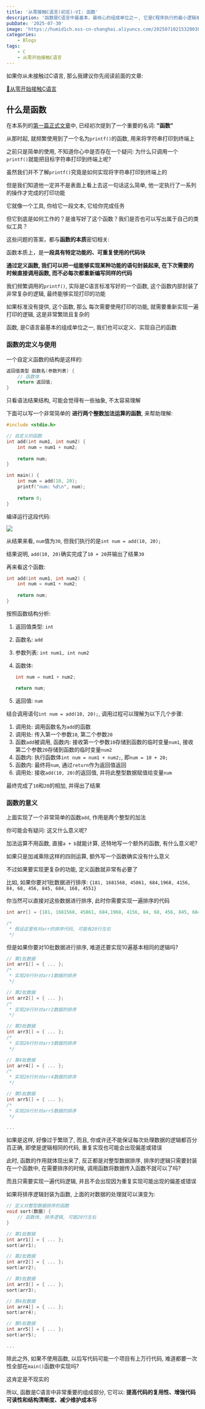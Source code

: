 ```yaml
---
title: '从零接触C语言(初览)-VI: 函数'
description: '函数是C语言中最基本、最核心的组成单位之一, 它是C程序执行的最小逻辑单元'
pubDate: '2025-07-30'
image: 'https://humid1ch.oss-cn-shanghai.aliyuncs.com/20250710215328038.webp'
categories:
    - Blogs
tags:
    - C
    - 从零开始接触C语言
---
```





<Warning>

如果你从未接触过C语言, 那么我建议你先阅读前面的文章:

[📌从零开始接触C语言](https://www.humid1ch.cn/blog/tag/从零接触C语言)

</Warning>

## 什么是函数

在本系列的[第一篇正式文章](https://www.humid1ch.cn/blog/getting-started-with-c-language-i)中, 已经初次提到了一个重要的名词: **"函数"**

从那时起, 就频繁使用到了一个名为`printf()`的函数, 用来将字符串打印到终端上

之前只是简单的使用, 不知道你心中是否存在一个疑问: 为什么只调用一个`printf()`就能把目标字符串打印到终端上呢?

虽然我们并不了解`printf()`究竟是如何实现将字符串打印到终端上的

但是我们知道他一定并不是表面上看上去这一句话这么简单, 他一定执行了一系列的操作才完成的打印功能

它就像一个工具, 你给它一段文本, 它给你完成任务

但它到底是如何工作的？是谁写好了这个函数？我们是否也可以写出属于自己的类似工具？

这些问题的答案，都与**函数的本质**密切相关:

函数本质上，是**一段具有特定功能的、可重复使用的代码块**

**通过定义函数, 我们可以把一组能够实现某种功能的语句封装起来, 在下次需要的时候直接调用函数, 而不必每次都重新编写同样的代码**

我们频繁调用的`printf()`, 实际是C语言标准写好的一个函数, 这个函数内部封装了非常复杂的逻辑, 最终能够实现打印的功能

如果标准没有提供, 这个函数, 那么 每次需要使用打印的功能, 就需要重新实现一遍打印的逻辑, 这是非常繁琐且复杂的

函数, 是C语言最基本的组成单位之一, 我们也可以定义、实现自己的函数

### 函数的定义与使用

一个自定义函数的结构是这样的:

```c
返回值类型 函数名(参数列表) {
    // 函数体
	return 返回值;
}
```

只看语法结果结构, 可能会觉得有一些抽象, 不太容易理解

下面可以写一个非常简单的 **进行两个整数加法运算的函数**, 来帮助理解:

```c
#include <stdio.h>

// 自定义的函数
int add(int num1, int num2) {
	int num = num1 + num2;
	
	return num;
}

int main() {
    int num = add(10, 20);
    printf("num: %d\n", num);
    
    return 0;
}
```

编译运行这段代码:

![](https://humid1ch.oss-cn-shanghai.aliyuncs.com/20250730150741541.webp)

从结果来看, `num`值为`30`, 但我们执行的是`int num = add(10, 20);`

结果说明, `add(10, 20)`确实完成了`10 + 20`并输出了结果`30`

再来看这个函数:

```c
int add(int num1, int num2) {
	int num = num1 + num2;
	
	return num;
}
```

按照函数结构分析:

1. 返回值类型: `int`

2. 函数名: `add`

3. 参数列表: `int num1, int num2`

4. 函数体:

    ```c
    int num = num1 + num2;
    
    return num;
    ```

5. 返回值: `num`

结合调用语句`int num = add(10, 20);`, 调用过程可以理解为以下几个步骤:

1. 调用处: 调用函数名为`add`的函数
2. 调用处: 传入第一个参数`10`, 第二个参数`20`
3. 函数`add`被调用, 函数内: 接收第一个参数`10`存储到函数的临时变量`num1`, 接收第二个参数`20`存储到函数的临时变量`num2`
4. 函数内: 执行函数体`int num = num1 + num2;`, 即`num = 10 + 20;`
5. 函数内: 最终将`num`, 通过`return`作为返回值返回
6. 调用处: 接收`add(10, 20)`的返回值, 并将此整型数据赋值给变量`num`

最终完成了`10`和`20`的相加, 并得出了结果

### 函数的意义

上面实现了一个非常简单的函数`add`, 作用是两个整型的加法

你可能会有疑问: 这又什么意义呢?

加法运算不用函数, 直接`a + b`就能计算, 还特地写一个额外的函数, 有什么意义呢?

如果只是加减乘除这样的四则运算, 额外写一个函数确实没有什么意义

不过如果要实现更复杂的功能, 定义函数就非常有必要了

比如, 如果你要对1批数据进行排序: `{181, 1681568, 45861, 684,1968, 4156, 84, 68, 456, 845, 684, 168, 4551}`

你当然可以直接对这些数据进行排序, 此时你需要实现一遍排序的代码

```c
int arr[] = {181, 1681568, 45861, 684,1968, 4156, 84, 68, 456, 845, 684, 168, 4551};

/*
 * 假设这里有对arr的排序代码, 可能有20行左右
 */
```

但是如果你要对10批数据进行排序, 难道还要实现10遍基本相同的逻辑吗?

```c
// 第1批数据
int arr1[] = { ... };
/*
 * 实现20行针对arr1数据的排序
 */

// 第2批数据
int arr2[] = { ... };
/*
 * 实现20行针对arr2数据的排序
 */

// 第3批数据
int arr3[] = { ... };
/*
 * 实现20行针对arr3数据的排序
 */

// 第4批数据
int arr4[] = { ... };
/*
 * 实现20行针对arr4数据的排序
 */

// 第5批数据
int arr5[] = { ... };
/*
 * 实现20行针对arr5数据的排序
 */

...
```

如果是这样, 好像过于繁琐了, 而且, 你或许还不能保证每次处理数据的逻辑都百分百正确, 即使是逻辑相同的代码, 重复实现也可能会出现偏差或错误

此时, 函数的作用就体现出来了, 反正都是对整型数据排序, 排序的逻辑只需要封装在一个函数中, 在需要排序的时候, 调用函数将数据传入函数不就可以了吗?

而且只需要实现一遍代码逻辑, 并且不会出现因为重复实现可能出现的偏差或错误

如果将排序逻辑封装为函数, 上面的对数据的处理就可以演变为:

```c
// 定义对整型数据排序的函数
void sort(数据) {
	// 函数体, 排序逻辑, 可能20行左右    
}

// 第1批数据
int arr1[] = { ... };
sort(arr1);

// 第2批数据
int arr2[] = { ... };
sort(arr2);

// 第3批数据
int arr3[] = { ... };
sort(arr3);

// 第4批数据
int arr4[] = { ... };
sort(arr4);

// 第5批数据
int arr5[] = { ... };
sort(arr5);

...
```

除此之外, 如果不使用函数, 以后写代码可能一个项目有上万行代码, 难道都要一次性全部在`main()`函数中实现吗?

这肯定是不现实的

所以, 函数是C语言中非常重要的组成部分, 它可以: **提高代码的复用性、增强代码可读性和结构清晰度、减少维护成本**等